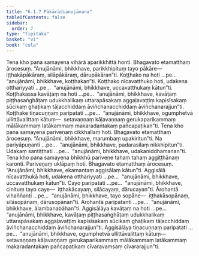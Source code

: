 ```yaml
---
title: "6.1.7 Pākārādianujānana"
tableOfContents: false
sidebar:
  order: 7
type: "tipitaka"
basket: "vi"
book: "cula"
---
```



<DynamicBreadcrumb />

<Division number="302" book="cula" bookNo="4" page="299">

<Paragraph number="1302" book="cula">
Tena kho pana samayena vihārā aparikkhittā honti. Bhagavato etamatthaṃ ārocesuṃ. “Anujānāmi, bhikkhave, parikkhipituṃ tayo pākāre—  iṭṭhakāpākāraṃ, silāpākāraṃ, dārupākāran”ti. Koṭṭhako na hoti …pe…  “anujānāmi, bhikkhave, koṭṭhakan”ti. Koṭṭhako nīcavatthuko hoti, udakena otthariyyati …pe…  “anujānāmi, bhikkhave, uccavatthukaṃ kātun”ti. Koṭṭhakassa kavāṭaṃ na hoti …pe…  “anujānāmi, bhikkhave, kavāṭaṃ piṭṭhasaṅghāṭaṃ udukkhalikaṃ uttarapāsakaṃ aggaḷavaṭṭiṃ kapisīsakaṃ sūcikaṃ ghaṭikaṃ tāḷacchiddaṃ āviñchanacchiddaṃ āviñchanarajjun”ti. Koṭṭhake tiṇacuṇṇaṃ paripatati …pe…  “anujānāmi, bhikkhave, ogumphetvā ullittāvalittaṃ kātuṃ—  setavaṇṇaṃ kāḷavaṇṇaṃ gerukaparikammaṃ mālākammaṃ latākammaṃ makaradantakaṃ pañcapaṭikan”ti.
</Paragraph>

<Paragraph number="1303" book="cula">
Tena kho pana samayena pariveṇaṃ cikkhallaṃ hoti. Bhagavato etamatthaṃ ārocesuṃ. “Anujānāmi, bhikkhave, marumbaṃ upakiritun”ti. Na pariyāpuṇanti …pe…  “anujānāmi, bhikkhave, padarasilaṃ nikkhipitun”ti. Udakaṃ santiṭṭhati …pe…  “anujānāmi, bhikkhave, udakaniddhamanan”ti.
</Paragraph>

<Paragraph number="1304" book="cula">
Tena kho pana samayena bhikkhū pariveṇe tahaṃ tahaṃ aggiṭṭhānaṃ karonti. Pariveṇaṃ uklāpaṃ hoti. Bhagavato etamatthaṃ ārocesuṃ. “Anujānāmi, bhikkhave, ekamantaṃ aggisālaṃ kātun”ti. Aggisālā nīcavatthukā hoti, udakena otthariyyati …pe…  “anujānāmi, bhikkhave, uccavatthukaṃ kātun”ti. Cayo paripatati …pe…  “anujānāmi, bhikkhave, cinituṃ tayo caye—  iṭṭhakācayaṃ, silācayaṃ, dārucayan”ti. Ārohantā vihaññanti …pe…  “anujānāmi, bhikkhave, tayo sopāne—  iṭṭhakāsopānaṃ, silāsopānaṃ, dārusopānan”ti. Ārohantā paripatanti …pe…  “anujānāmi, bhikkhave, ālambanabāhan”ti. Aggisālāya kavāṭaṃ na hoti …pe…  “anujānāmi, bhikkhave, kavāṭaṃ piṭṭhasaṅghāṭaṃ udukkhalikaṃ uttarapāsakaṃ aggaḷavaṭṭiṃ kapisīsakaṃ sūcikaṃ ghaṭikaṃ tāḷacchiddaṃ āviñchanacchiddaṃ āviñchanarajjun”ti. Aggisālāya tiṇacuṇṇaṃ paripatati …pe…  “anujānāmi, bhikkhave, ogumphetvā ullittāvalittaṃ kātuṃ—  setavaṇṇaṃ kāḷavaṇṇaṃ gerukaparikammaṃ mālākammaṃ latākammaṃ makaradantakaṃ pañcapaṭikaṃ cīvaravaṃsaṃ cīvararajjun”ti.
</Paragraph>
</Division>